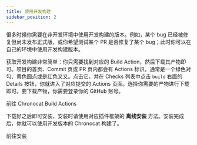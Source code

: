```yaml
---
title: 使用开发构建
sidebar_position: 2
---
```



很多时候你需要在非开发环境中使用开发构建的版本。例如，某个 bug 已经被修复但尚未发布正式版，或你希望测试某个
PR 是否修复了某个 bug；此时你可以在自己的环境中使用开发构建版本。

获取开发构建非常简单：你只需要找到对应的 Build Action，然后下载其产物即可。项目的首页、Commit
页或 PR 页内都会有 Actions 标识，通常是一个绿色对勾、黄色圆点或是红色叉叉。点击它，并在 Checks
列表中点击 `build` 右面的 Details 按钮，你就进入了对应提交的 Actions
页面。选择你需要的产物进行下载即可。要下载产物，你需要登录你的 GitHub 账号。

<Link
  className="button button--secondary button--lg"
  to="https://github.com/chrononeko/chronocat/actions/workflows/build.yml"
>
  <span>前往 Chronocat Build Actions</span>
</Link>

下载好之后即可安装，安装时请使用对应插件框架的 **离线安装**
方法。安装完成后，你就可以使用开发版本的 Chronocat 构建了。

<Link
  className="button button--secondary button--lg button--normal"
  to="/install"
>
  <span>前往安装</span>
</Link>
